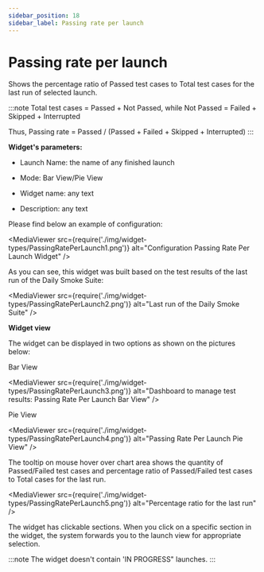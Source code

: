 ```yaml
---
sidebar_position: 18
sidebar_label: Passing rate per launch
---
```


# Passing rate per launch

Shows the percentage ratio of Passed test cases to Total test cases for the last run of selected launch.

:::note
Total test cases = Passed + Not Passed, while Not Passed = Failed + Skipped + Interrupted

Thus, Passing rate = Passed / (Passed + Failed + Skipped + Interrupted)
:::

**Widget's parameters:**

- Launch Name: the name of any finished launch

- Mode: Bar View/Pie View

- Widget name: any text

- Description: any text

Please find below an example of configuration:

<MediaViewer src={require('./img/widget-types/PassingRatePerLaunch1.png')} alt="Configuration Passing Rate Per Launch Widget" />

As you can see, this widget was built based on the test results of the last run of the Daily Smoke Suite:

<MediaViewer src={require('./img/widget-types/PassingRatePerLaunch2.png')} alt="Last run of the Daily Smoke Suite" />

**Widget view**

The widget can be displayed in two options as shown on the pictures below:

Bar View

<MediaViewer src={require('./img/widget-types/PassingRatePerLaunch3.png')} alt="Dashboard to manage test results: Passing Rate Per Launch Bar View" />

Pie View

<MediaViewer src={require('./img/widget-types/PassingRatePerLaunch4.png')} alt="Passing Rate Per Launch Pie View" />

The tooltip on mouse hover over chart area shows the quantity of Passed/Failed test cases and percentage ratio of Passed/Failed test cases to Total cases for the last run.

<MediaViewer src={require('./img/widget-types/PassingRatePerLaunch5.png')} alt="Percentage ratio for the last run" />

The widget has clickable sections. When you click on a specific section in the widget, the system forwards you to the launch view for appropriate selection.

:::note
The widget doesn't contain 'IN PROGRESS" launches.
:::
